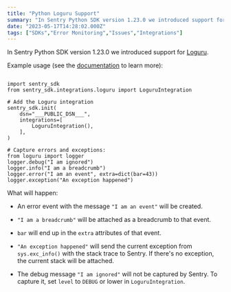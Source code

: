 ```yaml
---
title: "Python Loguru Support"
summary: "In Sentry Python SDK version 1.23.0 we introduced support for Loguru . Example usage (see the documentation to learn more): What will happen:"
date: "2023-05-17T14:28:02.000Z"
tags: ["SDKs","Error Monitoring","Issues","Integrations"]
---
```


  In Sentry Python SDK version 1.23.0 we introduced support for [Loguru](https://github.com/Delgan/loguru).

Example usage (see the [documentation](https://docs.sentry.io/platforms/python/configuration/integrations/loguru/) to learn more):

```

import sentry_sdk
from sentry_sdk.integrations.loguru import LoguruIntegration

# Add the Loguru integration
sentry_sdk.init(
    dsn="___PUBLIC_DSN___",
    integrations=[
        LoguruIntegration(),
    ],
)

# Capture errors and exceptions:
from loguru import logger
logger.debug("I am ignored")
logger.info("I am a breadcrumb")
logger.error("I am an event", extra=dict(bar=43))
logger.exception("An exception happened")
```

What will happen:

* An error event with the message `"I am an event"` will be created.

* `"I am a breadcrumb"` will be attached as a breadcrumb to that event.

* `bar` will end up in the `extra` attributes of that event.

* `"An exception happened"` will send the current exception from `sys.exc_info()` with the stack trace to Sentry. If there's no exception, the current stack will be attached.

* The debug message `"I am ignored"` will not be captured by Sentry. To capture it, set `level` to `DEBUG` or lower in `LoguruIntegration`.
